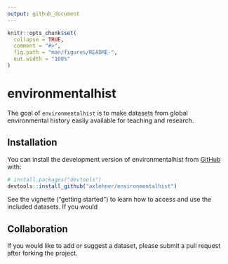 ```yaml
---
output: github_document
---
```


<!-- README.md is generated from README.Rmd. Please edit that file -->

```r
knitr::opts_chunk$set(
  collapse = TRUE,
  comment = "#>",
  fig.path = "man/figures/README-",
  out.width = "100%"
)
```

# environmentalhist

<!-- badges: start -->
<!-- badges: end -->

The goal of `environmentalhist` is to make datasets from global environmental history easily available for teaching and research.

## Installation

You can install the development version of environmentalhist from [GitHub](https://github.com/) with:

``` r
# install.packages("devtools")
devtools::install_github("axlehner/environmentalhist")
```

See the vignette ("getting started") to learn how to access and use the included datasets.
If you would


## Collaboration

If you would like to add or suggest a dataset, please submit a pull request after forking the project.
